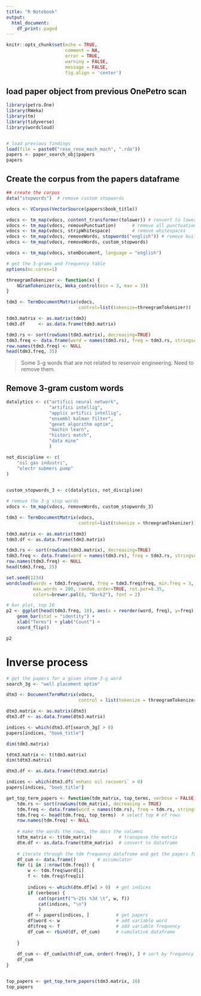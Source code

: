 ```yaml
---
title: "R Notebook"
output:
  html_document:
    df_print: paged
---
```



```r
knitr::opts_chunk$set(echo = TRUE, 
                      comment = NA, 
                      error = TRUE, 
                      warning = FALSE, 
                      message = FALSE, 
                      fig.align = 'center')
```


## load paper object from previous OnePetro scan

```r
library(petro.One)
library(RWeka)
library(tm)
library(tidyverse)
library(wordcloud)


# load previous findings
load(file = paste0("rese_rese_mach_mach", ".rda"))
papers <- paper_search_obj$papers
papers
```

## Create the corpus from the papers dataframe

```r
## create the corpus
data("stopwords")  # remove custom stopwords

vdocs <- VCorpus(VectorSource(papers$book_title))

vdocs <- tm_map(vdocs, content_transformer(tolower)) # convert to lowercase
vdocs <- tm_map(vdocs, removePunctuation)      # remove all punctuation
vdocs <- tm_map(vdocs, stripWhitespace)        # remove whitespaces
vdocs <- tm_map(vdocs, removeWords, stopwords("english")) # remove built-in stopwords
vdocs <- tm_map(vdocs, removeWords, custom_stopwords)

vdocs <- tm_map(vdocs, stemDocument, language = "english")  

```



```r
# get the 3-grams and frequency table
options(mc.cores=1)

threegramTokenizer <- function(x) {
    NGramTokenizer(x, Weka_control(min = 3, max = 3))
}

tdm3 <- TermDocumentMatrix(vdocs,
                           control=list(tokenize=threegramTokenizer))

tdm3.matrix <- as.matrix(tdm3)
tdm3.df     <- as.data.frame(tdm3.matrix)

tdm3.rs <- sort(rowSums(tdm3.matrix), decreasing=TRUE)
tdm3.freq <- data.frame(word = names(tdm3.rs), freq = tdm3.rs, stringsAsFactors = FALSE)
row.names(tdm3.freq) <- NULL
head(tdm3.freq, 35)
```

> Some 3-g words that are not related to reservoir engineering. Need to remove them.

## Remove 3-gram custom words

```r
datalytics <- c("artifici neural network",
                "artifici intellig",
                "applic artifici intellig",
                "ensembl kalman filter",
                "genet algorithm optim",
                "machin learn",
                "histori match",
                "data mine"
                )

not_discipline <- c(
    "oil gas industri",
    "electr submers pump"
)

    
custom_stopwords_3 <- c(datalytics, not_discipline)        

```


```r
# remove the 3-g stop words
vdocs <- tm_map(vdocs, removeWords, custom_stopwords_3)

tdm3 <- TermDocumentMatrix(vdocs,
                           control=list(tokenize = threegramTokenizer))

tdm3.matrix <- as.matrix(tdm3)
tdm3.df <- as.data.frame(tdm3.matrix)

tdm3.rs <- sort(rowSums(tdm3.matrix), decreasing=TRUE)
tdm3.freq <- data.frame(word = names(tdm3.rs), freq = tdm3.rs, stringsAsFactors = FALSE)
row.names(tdm3.freq) <- NULL
head(tdm3.freq, 25)
```

```r
set.seed(1234)
wordcloud(words = tdm3.freq$word, freq = tdm3.freq$freq, min.freq = 3,
          max.words = 200, random.order=TRUE, rot.per=0.35, 
          colors=brewer.pal(8, "Dark2"), font = 2)
```

```r
# bar plot, top 10
p2 <- ggplot(head(tdm3.freq, 10), aes(x = reorder(word, freq), y=freq)) + 
    geom_bar(stat = "identity") + 
    xlab("Terms") + ylab("Count") + 
    coord_flip()

p2
```


# Inverse process


```r
# get the papers for a given stemm 3-g word
search_3g <- "well placement optim"

dtm3 <- DocumentTermMatrix(vdocs,
                           control = list(tokenize = threegramTokenizer))

dtm3.matrix <- as.matrix(dtm3)
dtm3.df <- as.data.frame(dtm3.matrix)

indices <- which(dtm3.df[search_3g] > 0)
papers[indices, "book_title"]
```


```r
dim(tdm3.matrix)

tdtm3.matrix <- t(tdm3.matrix)
dim(tdtm3.matrix)
```

```r
dtm3.df <- as.data.frame(tdtm3.matrix)

indices <- which(dtm3.df$`enhanc oil recoveri` > 0)
papers[indices, "book_title"]
```

```r
get_top_term_papers <- function(tdm_matrix, top_terms, verbose = FALSE) {
    tdm.rs <- sort(rowSums(tdm_matrix), decreasing = TRUE)
    tdm.freq <- data.frame(word = names(tdm.rs), freq = tdm.rs, stringsAsFactors = FALSE)
    tdm.freq <- head(tdm.freq, top_terms)  # select top # of rows
    row.names(tdm.freq) <- NULL
    
    # make the words the rows, the docs the columns
    tdtm_matrix <- t(tdm_matrix)          # transpose the matrix
    dtm.df <- as.data.frame(tdtm_matrix)  # convert to dataframe
    
    # iterate through the tdm frequency dataframe and get the papers for indices
    df_cum <- data.frame()        # accumulator
    for (i in 1:nrow(tdm.freq)) {
        w <- tdm.freq$word[i]
        f <- tdm.freq$freq[i]
        
        indices <- which(dtm.df[w] > 0)  # get indices
        if (verbose) {
            cat(sprintf("%-25s %3d \t", w, f)) 
            cat(indices, "\n")
            }
        df <- papers[indices, ]          # get papers
        df$word <- w                     # add variable word
        df$freq <- f                     # add variable frequency
        df_cum <- rbind(df, df_cum)      # cumulative dataframe
        
    }
    
    df_cum <- df_cum[with(df_cum, order(-freq)), ] # sort by frequency
    df_cum
}


top_papers <- get_top_term_papers(tdm3.matrix, 10)
top_papers
```

